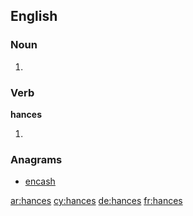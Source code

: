 ==English==

===Noun===
{{head|en}}

# {{plural of|hance}}

===Verb===
'''hances'''

# {{en-third-person singular of|hance}}

===Anagrams===
* [[encash#English|encash]]

[[ar:hances]]
[[cy:hances]]
[[de:hances]]
[[fr:hances]]